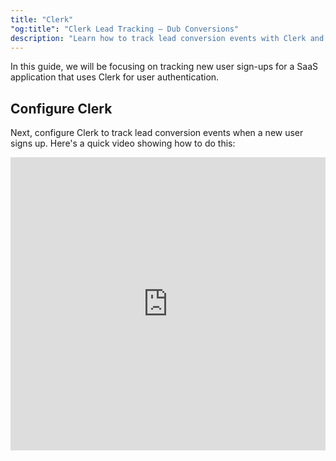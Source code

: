 ```yaml
---
title: "Clerk"
"og:title": "Clerk Lead Tracking – Dub Conversions"
description: "Learn how to track lead conversion events with Clerk and Dub"
---
```



<LeadsIntro />

In this guide, we will be focusing on tracking new user sign-ups for a SaaS application that uses Clerk for user authentication.

<LeadsPrerequisites />

## Configure Clerk

Next, configure Clerk to track lead conversion events when a new user signs up. Here's a quick video showing how to do this:

<iframe
  width="100%"
  height="469px"
  className="rounded-xl"
  src="https://www.loom.com/embed/7338589f0c0c4ee1b71c9f2aa28aac87?sid=04c67f3b-1bec-468a-b0c7-5b24d24cd96e"
  title="Loom video player"
  frameborder="0"
  allow="accelerometer; autoplay; clipboard-write; encrypted-media; gyroscope; picture-in-picture; web-share"
  referrerpolicy="strict-origin-when-cross-origin"
  allowfullscreen
/>

Here's a quick summary of the steps:

<Steps>

  <Step title="Add environment variables">

    Add the following environment variables to your app:

    ```bash
    # get it here: https://dashboard.clerk.com/apps/new
    NEXT_PUBLIC_CLERK_PUBLISHABLE_KEY=your_publishable_key
    CLERK_SECRET_KEY=your_secret_key

    # get it here: https://d.to/tokens
    DUB_API_KEY=your_api_key
    ```

  </Step>

  <Step title="Add a custom claim to your Clerk session token">

    Add the following JSON as a [custom claim](https://clerk.com/docs/references/nextjs/add-onboarding-flow#add-custom-claims-to-your-session-token) to your Clerk session token:

    ```json Clerk Session Token
    {
      "metadata": "{{user.public_metadata}}"
    }
    ```

  </Step>

  <Step title="Extend the `@dub/analytics` package with Clerk's `useUser` hook">

    Extend the [`@dub/analytics` package](/sdks/client-side/introduction) to include a `trackLead` server action.

    ```tsx components/dub-analytics.tsx
    "use client";

    import { trackLead } from "@/actions/track-lead";
    import { useUser } from "@clerk/nextjs";
    import { Analytics, AnalyticsProps } from "@dub/analytics/react";
    import { useEffect } from "react";

    export function DubAnalytics(props: AnalyticsProps) {
      const { user } = useUser();

      useEffect(() => {
        if (!user || user.publicMetadata.dubClickId) return;

        // if the user is loaded but hasn't been persisted to Dub yet, track the lead event
        trackLead({
          id: user.id,
          name: user.fullName!,
          email: user.primaryEmailAddress?.emailAddress,
          avatar: user.imageUrl,
        }).then(async (res) => {
          if (res.ok) await user.reload();
          else console.error(res.error);
        });

        // you can also use an API route instead of a server action
        /*
        fetch("/api/track-lead", {
          method: "POST",
          body: JSON.stringify({
            id: user.id,
            name: user.fullName,
            email: user.primaryEmailAddress?.emailAddress,
            avatar: user.imageUrl,
          }),
        }).then(res => {
          if (res.ok) await user.reload();
          else console.error(res.statusText);
        });
        */
      }, [user]);

      return <Analytics {...props} />;
    }
    ```

    Then, add the `DubAnalytics` component to your app's root layout component:

    ```tsx app/layout.tsx
    import { DubAnalytics } from "@/components/dub-analytics";

    export default function RootLayout({ children }: { children: React.ReactNode }) {
      return (
        <html>
          <body>
            <DubAnalytics />
            {children}
          </body>
        </html>
      );
    }
    ```

  </Step>

  <Step title="Implement the `trackLead` server action">

    On the server side, implement the `trackLead` server action. Alternatively, you can also create an API route instead:

    <CodeGroup>

    ```tsx /actions/track-lead.ts
    // This is a server action
    "use server";

    import { dub } from "@/lib/dub";
    import { clerkClient } from "@clerk/nextjs/server";
    import { cookies } from "next/headers";

    export async function trackLead({
      id,
      name,
      email,
      avatar,
    }: {
      id: string;
      name?: string | null;
      email?: string | null;
      avatar?: string | null;
    }) {
      try {
        const cookieStore = await cookies();
        const dubId = cookieStore.get("dub_id")?.value;

        if (dubId) {
          // Send lead event to Dub
          await dub.track.lead({
            clickId: dubId,
            eventName: "Sign Up",
            externalId: id,
            customerName: name,
            customerEmail: email,
            customerAvatar: avatar,
          });

          // Delete the dub_id cookie
          cookieStore.set("dub_id", "", {
            expires: new Date(0),
          });
        }

        const clerk = await clerkClient();
        await clerk.users.updateUser(id, {
          publicMetadata: {
            dubClickId: dubId || "n/a",
          },
        });

        return { ok: true };
      } catch (error) {
        console.error("Error in trackLead:", error);
        return { ok: false, error: (error as Error).message };
      }
    }
    ```

    ```tsx /api/track-lead/route.ts
    // This is an API route
    import { NextRequest, NextResponse } from "next/server";

    export async function POST(req: NextRequest) {
      // read dub_id from the request cookies
      const dubId = req.cookies.get("dub_id")?.value;
      if (dubId) {
        // Send lead event to Dub
        await dub.track.lead({
          clickId: dubId,
          eventName: "Sign Up",
          externalId: id,
          customerName: name,
          customerEmail: email,
          customerAvatar: avatar,
        });
      }

      const clerk = await clerkClient();
      await clerk.users.updateUser(id, {
        publicMetadata: {
          dubClickId: dubId || "n/a",
        },
      });
      const res = NextResponse.json({ ok: true });
      // Delete the dub_id cookie
      res.cookies.set("dub_id", "", {
        expires: new Date(0),
      });
      return res;
    }
    ```

    </CodeGroup>

  </Step>

</Steps>

<LeadsAttributes />

## Example App

To learn more about how to track leads with Clerk, check out the following example app:

<Card
  title="Dub + Clerk Example App"
  icon="github"
  href="https://github.com/dubinc/examples/tree/main/conversions/clerk"
>
  See how to track new user sign-ups with Clerk and the Dub SDK.
</Card>

<LeadsOutro />
